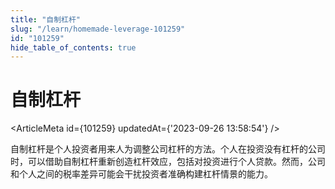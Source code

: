 ```yaml
---
title: "自制杠杆"
slug: "/learn/homemade-leverage-101259"
id: "101259"
hide_table_of_contents: true
---
```



# 自制杠杆

<ArticleMeta id={101259} updatedAt={'2023-09-26 13:58:54'} />
<div className='border-solid border-b border-t-0 my-4 border-[var(--ifm-color-gray-300)]' />

自制杠杆是个人投资者用来人为调整公司杠杆的方法。个人在投资没有杠杆的公司时，可以借助自制杠杆重新创造杠杆效应，包括对投资进行个人贷款。然而，公司和个人之间的税率差异可能会干扰投资者准确构建杠杆情景的能力。

